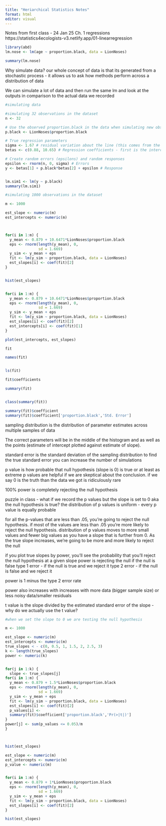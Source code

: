 ```yaml
---
title: "Heriarchical Statistics Notes"
format: html
editor: visual
---
```


Notes from first class - 24 Jan 25 Ch. 1 regressions https://statistics4ecologists-v3.netlify.app/01-linearregression

```r
library(abd)
lm.nose <- lm(age ~ proportion.black, data = LionNoses)

summary(lm.nose)
```

Why simulate data? our whole concept of data is that its generated from a stochastic process - it allows us to ask how methods perform across a distribution of data

We can simulate a lot of data and then run the same lm and look at the outputs in comparison to the actual data we recorded 


```r
#simulating data

#simulating 32 observations in the dataset
n <- 32 

# Use the observed proportion.black in the data when simulating new observations 
p.black <- LionNoses$proportion.black 

# True regression parameters
sigma <- 1.67 # residual variation about the line (this comes from the "Residual standard error term - 3rd line from the bottom (use this for the sd term))
betas <- c(0.88, 10.65) # Regression coefficients - first is the intercept estimate and the second is the slope 

# Create random errors (epsilons) and random responses
epsilon <- rnorm(n, 0, sigma) # Errors
y <- betas[1] + p.black*betas[2] + epsilon # Response


lm.sim1 <- lm(y ~ p.black)
summary(lm.sim1)
```



```r
#simulating 1000 observations in the dataset

m <- 1000

est_slope <- numeric(m)
est_intercepts <- numeric(m)



for(i in 1:m) {
  y_mean <- 0.879 + 10.6471*LionNoses$proportion.black
  eps <- rnorm(length(y_mean), 0,
               sd = 1.669)
  y_sim <- y_mean + eps
  fit <- lm(y_sim ~ proportion.black, data = LionNoses)
  est_slopes[i] <- coef(fit)[2]
}


hist(est_slopes)


for(i in 1:m) {
  y_mean <- 0.879 + 10.6471*LionNoses$proportion.black
  eps <- rnorm(length(y_mean), 0,
               sd = 1.669)
  y_sim <- y_mean + eps
  fit <- lm(y_sim ~ proportion.black, data = LionNoses)
  est_slopes[i] <- coef(fit)[2]
  est_intercepts[i] <- coef(fit)[1]
}

plot(est_intercepts, est_slopes)

fit

names(fit)


ls(fit)

fit$coefficients

summary(fit)


class(summary(fit))

summary(fit)$coefficient
summary(fit)$coefficient['proportion.black','Std. Error']
```


sampling distribution is the distribution of parameter estimates across multiple samples of data


The correct parameters will be in the middle of the histogram and as well as the points (estimate of intercept plotted against estimate of slope). 



standard error is the standard deviation of the sampling distribution 
to find the true standard error you can increase the number of simulations 


p value is how probable that null hypothesis (slope is 0) is true or at least as extreme
p values are helpful if we are skeptical about the conclusion. if we say 0 is the truth than the data we got is ridiculously rare 

100% power is completely rejecting the null hypothesis 

puzzle in class - what if we record the p values but the slope is set to 0 aka the null hypothesis is true?
the distribution of p values is uniform - every p value is equally probable 

for all the p-values that are less than .05, you're going to reject the null hypothesis. if most of the values are less than .05 you're more likely to reject the null hypothesis. distribution of p values moves to more small values and fewer big values as you have a slope that is further from 0. As the true slope increases, we're going to be more and more likely to reject the null




if you plot true slopes by power, you'll see the probability that you'll reject the null hypothesis at a given slope 
power is rejecting the null if the null is false
type 1 error - if the null is true and we reject it
type 2 error - if the null is false and we reject it 

power is 1 minus the type 2 error rate

power also increases with increases with more data (bigger sample size) or less noisy data/smaller residuals 


t value is the slope divided by the estimated standard error of the slope - why do we actually use the t value? 

```r
#when we set the slope to 0 we are testing the null hypothesis 

m <- 1000

est_slope <- numeric(m)
est_intercepts <- numeric(m)
true_slopes < - c(0, 0.5, 1, 1.5, 2, 2.5, 3)
k <- length(true_slopes)
power <- numeric(k)


for(j in 1:k) {
  slope <- true_slopes[j]
for(i in 1:m) {
  y_mean <- 0.879 + 1.5*LionNoses$proportion.black
  eps <- rnorm(length(y_mean), 0,
               sd = 1.669)
  y_sim <- y_mean + eps
  fit <- lm(y_sim ~ proportion.black, data = LionNoses)
  est_slopes[i] <- coef(fit)[2]
  p_values[i] <-
  summary(fit)$coefficient['proportion.black','Pr(>|t|)']
}
power[j] <- sum(p_values <= 0.05)/m
}



hist(est_slopes)
```

```r

est_slope <- numeric(m)
est_intercepts <- numeric(m)
p_value <- numeric(m)


for(i in 1:m) {
  y_mean <- 0.879 + 1*LionNoses$proportion.black
  eps <- rnorm(length(y_mean), 0,
               sd = 1.669)
  y_sim <- y_mean + eps
  fit <- lm(y_sim ~ proportion.black, data = LionNoses)
  est_slopes[i] <- coef(fit)[2]
}

hist(est_slopes)
```

